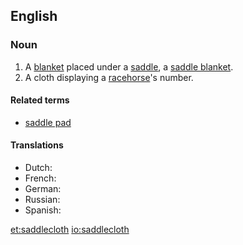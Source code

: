==English==

===Noun===
{{en-noun}}
{{wikipedia}}

# A [[blanket]] placed under a [[saddle]], a [[saddle blanket]].
# A cloth displaying a [[racehorse]]'s number.

====Related terms====
* [[saddle pad]]

====Translations====
* Dutch: {{t-|nl|sjabrak}}
* French: {{t|fr|chabraque|f}}
* German: {{t|de|Schabracke|f}}
* Russian: {{t|ru|чепрак|m|sc=Cyrl|tr=čeprák}}
* Spanish: {{t|es|caparazón|m}}

[[et:saddlecloth]]
[[io:saddlecloth]]